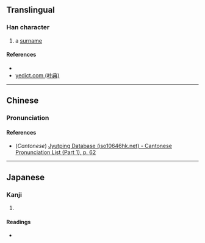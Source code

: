 {{character info/new}}
==Translingual==

===Han character===
{{Han char|rn=9|rad=人|as=02|sn=4|four=28200|canj=OC|ids=⿰亻八}}

# a [[surname]]

====References====
* {{Han ref|kx=0091.160|dkj=00356|dj=0194.010|hdz=10109.010|uh=4EC8|ud=20168|bh=C954|bd=51540}}
* [http://yedict.com/htm/4E/4EC8.htm yedict.com (叶典)]

----

==Chinese==
{{zh-forms}}

===Pronunciation===
{{zh-pron
|m=bā
|c=baat3
|mc=
|oc=
|ma=
|cat=pn
}}

====References====
* (''Cantonese'') [http://www.iso10646hk.net/jp/document/download.jsp Jyutping Database (iso10646hk.net) - Cantonese Pronunciation List (Part 1), p. 62]

----

==Japanese==

===Kanji===
{{ja-kanji|grade=|rs=人02}}

# {{defn|lang=ja|sort=人02}}

====Readings====
* {{ja-readings|on=[[はつ]] (hatsu), [[はち]] (hachi)|kun=}}